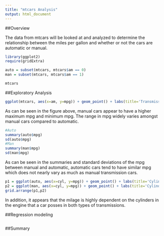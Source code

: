 ```yaml
---
title: "mtcars Analysis"
output: html_document
---
```


##Overview

The data from mtcars will be looked at and analyzed to determine the relationship between the miles per gallon and whether or not the cars are automatic or manual.

```r
library(ggplot2)
require(gridExtra)

auto = subset(mtcars, mtcars$am == 0)
man = subset(mtcars, mtcars$am == 1)

mtcars
```

##Exploratory Analysis

```r
ggplot(mtcars, aes(x=am, y=mpg)) + geom_point() + labs(title='Transmission vs MPG', x='Transmission(Auto=0, Man = 1)')

```

As can be seen in the figure above, manual cars appear to have a higher maximum mpg and minimum mpg. The range in mpg widely varies amongst  manual cars compared to automatic.

```r
#Auto
summary(auto$mpg)
sd(auto$mpg)
#Man
summary(man$mpg)
sd(man$mpg)

```

As can be seen in the summaries and standard deviations of the mpg between manual and automatic, automatic cars tend to have similar mpg which does not nearly vary as much as manual transmission cars. 

```r
p1 = ggplot(auto, aes(x=cyl, y=mpg)) + geom_point() + labs(title='Cylinders vs MPG(Automatic)')
p2 = ggplot(man, aes(x=cyl, y=mpg)) + geom_point() + labs(title='Cylinders vs MPG(Manual)')
grid.arrange(p1,p2)
```

In addition, it appears that the milage is highly dependent on the cylinders in the engine that a car posses in both types of transmissions.

##Regression modeling
```r

```

##Summary
